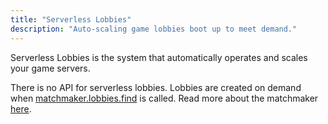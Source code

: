 ```yaml
---
title: "Serverless Lobbies"
description: "Auto-scaling game lobbies boot up to meet demand."
---
```


Serverless Lobbies is the system that automatically operates and scales your game servers.

There is no API for serverless lobbies. Lobbies are created on demand when [matchmaker.lobbies.find](/matchmaker/api/post-lobbies/find) is called. Read more about the matchmaker [here](/matchmaker/introduction).

<CardGroup>
	<Card
		title="Rivet Game Guard"
		icon="shield-halved"
		iconType="duotone"
		href="/serverless-lobbies/concepts/game-guard"
	/>
	<Card
		title="Supported protocols"
		icon="plug"
		iconType="duotone"
		href="/serverless-lobbies/concepts/protocols"
	/>
	<Card
		title="Available regions"
		icon="globe"
		iconType="duotone"
		href="/serverless-lobbies/concepts/available-regions"
	/>
	<Card
		title="Available tiers"
		icon="server"
		iconType="duotone"
		href="/serverless-lobbies/concepts/available-tiers"
	/>
</CardGroup>
